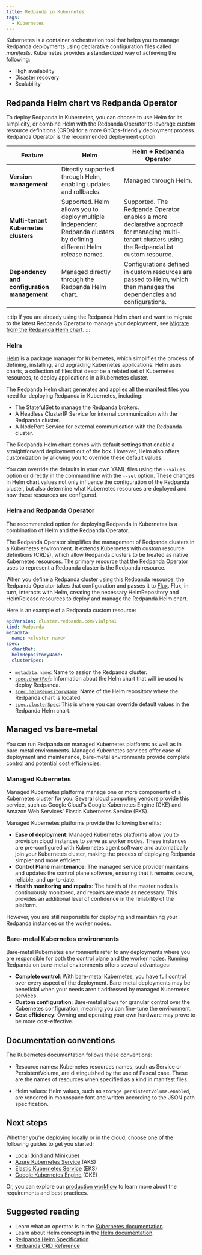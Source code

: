 ```yaml
---
title: Redpanda in Kubernetes
tags:
  - Kubernetes
---
```


<head>
    <meta name="title" content="Redpanda in Kubernetes | Redpanda Docs"/>
    <meta name="description" content="Learn about Redpanda in Kubernetes and the tools that are available."/>
    <link rel="canonical" href="https://docs.redpanda.com/docs/deploy/deployment-option/self-hosted/kubernetes/kubernetes-production-deployment/" />
</head>

Kubernetes is a container orchestration tool that helps you to manage Redpanda deployments using declarative configuration files called _manifests_.
Kubernetes provides a standardized way of achieving the following:

- High availability
- Disaster recovery
- Scalability

## Redpanda Helm chart vs Redpanda Operator

To deploy Redpanda in Kubernetes, you can choose to use Helm for its simplicity, or combine Helm with the Redpanda Operator to leverage custom resource definitions (CRDs) for a more GitOps-friendly deployment process. Redpanda Operator is the recommended deployment option.

| Feature                            | Helm                                                       | Helm + Redpanda Operator                                     |
|------------------------------------|------------------------------------------------------------|-------------------------------------------------------------|
| **Version management**             | Directly supported through Helm, enabling updates and rollbacks. | Managed through Helm. |
| **Multi-tenant Kubernetes clusters** | Supported. Helm allows you to deploy multiple independent Redpanda clusters by defining different Helm release names. | Supported. The Redpanda Operator enables a more declarative approach for managing multi-tenant clusters using the RedpandaList custom resource. |
| **Dependency and configuration management** | Managed directly through the Redpanda Helm chart. | Configurations defined in custom resources are passed to Helm, which then manages the dependencies and configurations. |

:::tip
If you are already using the Redpanda Helm chart and want to migrate to the latest Redpanda Operator to manage your deployment, see [Migrate from the Redpanda Helm chart](../../../../../upgrade/migrate/kubernetes/helm-to-operator).
:::

### Helm

[Helm](https://helm.sh/docs) is a package manager for Kubernetes, which simplifies the process of defining, installing, and upgrading Kubernetes applications. Helm uses charts, a collection of files that describe a related set of Kubernetes resources, to deploy applications in a Kubernetes cluster.

The Redpanda Helm chart generates and applies all the manifest files you need for deploying Redpanda in Kubernetes, including:

- The StatefulSet to manage the Redpanda brokers.
- A Headless ClusterIP Service for internal communication with the Redpanda cluster.
- A NodePort Service for external communication with the Redpanda cluster.

The Redpanda Helm chart comes with default settings that enable a straightforward deployment out of the box. However, Helm also offers customization by allowing you to override these default values.

You can override the defaults in your own YAML files using the `--values` option or directly in the command line with the `--set` option. These changes in Helm chart values not only influence the configuration of the Redpanda cluster, but also determine what Kubernetes resources are deployed and how these resources are configured.

### Helm and Redpanda Operator

The recommended option for deploying Redpanda in Kubernetes is a combination of Helm and the Redpanda Operator.

The Redpanda Operator simplifies the management of Redpanda clusters in a Kubernetes environment. It extends Kubernetes with custom resource definitions (CRDs), which allow Redpanda clusters to be treated as native Kubernetes resources. The primary resource that the Redpanda Operator uses to represent a Redpanda cluster is the Redpanda resource.

When you define a Redpanda cluster using this Redpanda resource, the Redpanda Operator takes that configuration and passes it to [Flux](https://fluxcd.io/flux/concepts/). Flux, in turn, interacts with Helm, creating the necessary HelmRepository and HelmRelease resources to deploy and manage the Redpanda Helm chart.

Here is an example of a Redpanda custom resource:

```yaml
apiVersion: cluster.redpanda.com/v1alpha1
kind: Redpanda
metadata:
  name: <cluster-name>
spec:
  chartRef:
  helmRepositoryName:
  clusterSpec:
```

- `metadata.name`: Name to assign the Redpanda cluster.
- [`spec.chartRef`](../../../../../reference/crd#chartref): Information about the Helm chart that will be used to deploy Redpanda.
- [`spec.helmRepositoryName`](../../../../../reference/crd#helmrepositoryname): Name of the Helm repository where the Redpanda chart is located.
- [`spec.clusterSpec`](../../../../../reference/crd#redpandaclusterspec): This is where you can override default values in the Redpanda Helm chart.

## Managed vs bare-metal

You can run Redpanda on managed Kubernetes platforms as well as in bare-metal environments. Managed Kubernetes services offer ease of deployment and maintenance, bare-metal environments provide complete control and potential cost efficiencies.

### Managed Kubernetes

Managed Kubernetes platforms manage one or more components of a Kubernetes cluster for you. Several cloud computing vendors provide this service, such as Google Cloud's Google Kubernetes Engine (GKE) and Amazon Web Services' Elastic Kubernetes Service (EKS).

Managed Kubernetes platforms provide the following benefits:

- **Ease of deployment**: Managed Kubernetes platforms allow you to provision cloud instances to serve as worker nodes. These instances are pre-configured with Kubernetes agent software and automatically join your Kubernetes cluster, making the process of deploying Redpanda simpler and more efficient.
- **Control Plane maintenance**: The managed service provider maintains and updates the control plane software, ensuring that it remains secure, reliable, and up-to-date.
- **Health monitoring and repairs**: The health of the master nodes is continuously monitored, and repairs are made as necessary. This provides an additional level of confidence in the reliability of the platform.

However, you are still responsible for deploying and maintaining your Redpanda instances on the worker nodes.

### Bare-metal Kubernetes environments

Bare-metal Kubernetes environments refer to any deployments where you are responsible for both the control plane and the worker nodes. Running Redpanda on bare-metal environments offers several advantages:

- **Complete control**: With bare-metal Kubernetes, you have full control over every aspect of the deployment. Bare-metal deployments may be beneficial when your needs aren't addressed by managed Kubernetes services.
- **Custom configuration**: Bare-metal allows for granular control over the Kubernetes configuration, meaning you can fine-tune the environment.
- **Cost efficiency**: Owning and operating your own hardware may prove to be more cost-effective.

## Documentation conventions

The Kubernetes documentation follows these conventions:

- Resource names: Kubernetes resources names, such as Service or PersistentVolume, are distinguished by the use of Pascal case. These are the names of resources when specified as a kind in manifest files.

- Helm values: Helm values, such as `storage.persistentVolume.enabled`, are rendered in monospace font and written according to the JSON path specification.

## Next steps

Whether you're deploying locally or in the cloud, choose one of the following guides to get you started:

- [Local](../local-guide) (kind and Minikube)
- [Azure Kubernetes Service](../aks-guide) (AKS)
- [Elastic Kubernetes Service](../eks-guide) (EKS)
- [Google Kubernetes Engine](../gke-guide) (GKE)

Or, you can explore our [production workflow](../production-workflow) to learn more about the requirements and best practices.

## Suggested reading

- Learn what an operator is in the [Kubernetes documentation](https://kubernetes.io/docs/concepts/extend-kubernetes/operator/).
- Learn about Helm concepts in the [Helm documentation](https://helm.sh/docs/intro/using_helm/).
- [Redpanda Helm Specification](../../../../../reference/redpanda-helm-spec)
- [Redpanda CRD Reference](../../../../../reference/crd)